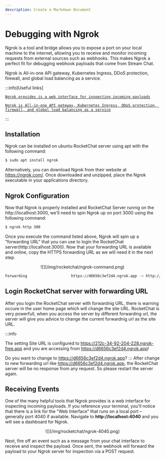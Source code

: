 ```yaml
---
description: Create a Markdown Document
---
```


# Debugging with Ngrok

Ngrok is a tool and bridge allows you to expose a port on your local machine to the internet, allowing you to receive and monitor incoming requests from external sources such as webhooks. This makes Ngrok a perfect fit for debugging webhook payloads that come from Stream Chat.

Ngrok is All-in-one API gateway, Kubernetes Ingress, DDoS protection, firewall, and global load balancing as a service.

:::info[Useful links]

[`Ngrok provides is a web interface for inspecting incoming payloads`](http://localhost:4040)

[`Ngrok is All-in-one API gateway, Kubernetes Ingress, DDoS protection, firewall, and global load balancing as a service`](https://ngrok.com/)

:::

## Installation

Ngrok can be installed on ubuntu RocketChat server using apt with the following command:

```bash
$ sudo apt install ngrok
```

Alternatively, you can download Ngrok from their website at https://ngrok.com/. Once downloaded and unzipped, place the Ngrok executable in your applications directory.

## Ngrok Configuration

Now that Ngrok is properly installed and RocketChat Server runnig on the http://localhost:3000, we'll need to spin Ngrok up on port 3000 using the following command:

```bash
$ ngrok http 300
```
Once you execute the command listed above, Ngrok will spin up a "forwarding URL" that you can use to login the RocketChat server(http://localhost:3000). 
Now that your forwarding URL is available and online, copy the HTTPS forwarding URL as we will need it in the next step.

<p align="center">
![](/img/rocketchat/ngrok-command.png)
</p>

```bash tittle="forwarding URL"
Forwarding                    https://d6656c3ef2d4.ngrok.app -> http://localhost:3000     
```

## Login RocketChat server with forwarding URL

After you login the RocketChat server with forwardnig URL, there is warning occure in the user home page which will change the site URL. RocketChat is very powerfull, when you access the server by different forwarding url, the server will give you advice to change the current forwardnig url as the site URL.

:::info

The setting Site URL is configured to https://212c-34-92-204-228.ngrok-free.app and you are accessing from https://d6656c3ef2d4.ngrok.app!

Do you want to change to https://d6656c3ef2d4.ngrok.app?
:::
After change to new forwarding url like https://d6656c3ef2d4.ngrok.app, the RocketChat server will be no response from any request. So please restart the server again.

## Receiving Events

One of the many helpful tools that Ngrok provides is a web interface for inspecting incoming payloads. If you reference your terminal, you'll notice that there is a link for the "Web Interface" that runs on a local port – generally port 4040 if available. Navigate to **http://localhost:4040** and you will see a dashboard for Ngrok.

<p align="center">
![](/img/rocketchat/ngrok-4040.png)
</p>

Next, fire off an event such as a message from your chat interface to receive and inspect the payload. Once sent, the webhook will forward the payload to your Ngrok server for inspection via a POST request.

